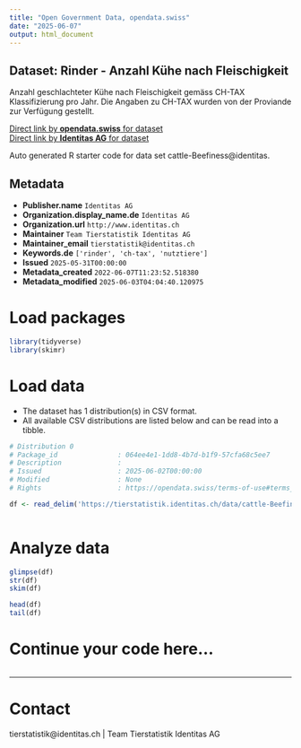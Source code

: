 ```yaml
---
title: "Open Government Data, opendata.swiss"
date: "2025-06-07"
output: html_document
---
```


## Dataset: Rinder - Anzahl Kühe nach Fleischigkeit

Anzahl geschlachteter Kühe nach Fleischigkeit gemäss CH-TAX Klassifizierung pro Jahr. Die Angaben zu CH-TAX wurden von der Proviande zur Verfügung gestellt.

[Direct link by **opendata.swiss** for dataset](https://opendata.swiss/de/dataset/rinder-anzahl-kuhe-nach-fleischigkeit)<br>
[Direct link by **Identitas AG** for dataset](https://tierstatistik.identitas.ch/)

Auto generated R starter code for data set cattle-Beefiness@identitas.

## Metadata

- **Publisher.name** `Identitas AG`
- **Organization.display_name.de** `Identitas AG`
- **Organization.url** `http://www.identitas.ch`
- **Maintainer** `Team Tierstatistik Identitas AG`
- **Maintainer_email** `tierstatistik@identitas.ch`
- **Keywords.de** `['rinder', 'ch-tax', 'nutztiere']`
- **Issued** `2025-05-31T00:00:00`
- **Metadata_created** `2022-06-07T11:23:52.518380`
- **Metadata_modified** `2025-06-03T04:04:40.120975`


# Load packages

```r

library(tidyverse)
library(skimr)

```

# Load data

-   The dataset has 1 distribution(s) in CSV format.
-   All available CSV distributions are listed below and can be read into a tibble.

```r

# Distribution 0
# Package_id               : 064ee4e1-1dd8-4b7d-b1f9-57cfa68c5ee7
# Description              : 
# Issued                   : 2025-06-02T00:00:00
# Modified                 : None
# Rights                   : https://opendata.swiss/terms-of-use#terms_by

df <- read_delim('https://tierstatistik.identitas.ch/data/cattle-Beefiness.csv')



```

# Analyze data

```r

glimpse(df)
str(df)
skim(df)

head(df)
tail(df)

```

# Continue your code here...

```r

```

------------------------------------------------------------------------

# Contact

tierstatistik@identitas.ch | Team Tierstatistik Identitas AG
